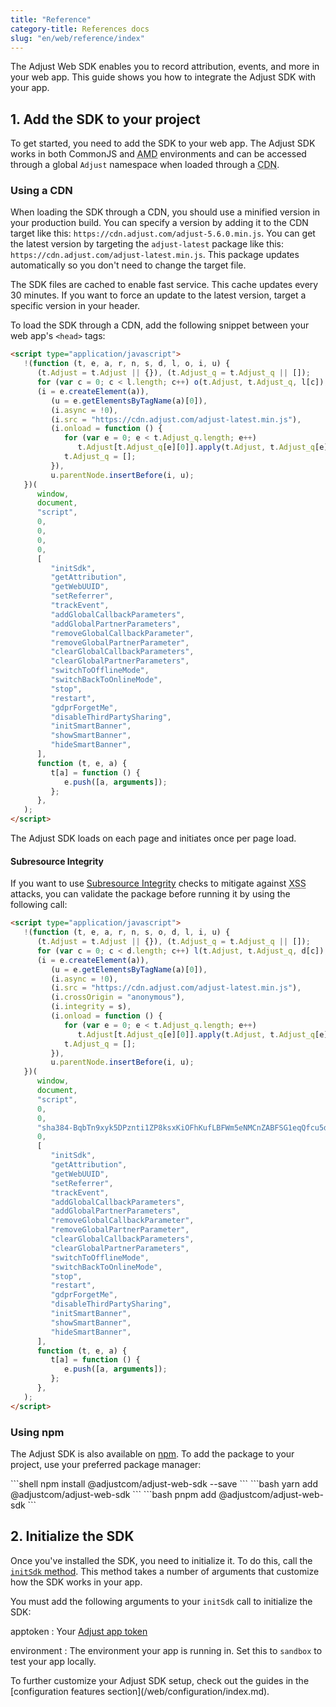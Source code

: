 ```yaml
---
title: "Reference"
category-title: References docs
slug: "en/web/reference/index"
---
```



The Adjust Web SDK enables you to record attribution, events, and more in your web app. This guide shows you how to integrate the Adjust SDK with your app.

## 1. Add the SDK to your project

To get started, you need to add the SDK to your web app. The Adjust SDK works in both CommonJS and <Abbr title="Asynchronous Module Definition">AMD</Abbr> environments and can be accessed through a global `Adjust` namespace when loaded through a <Abbr title="Content Delivery Network">CDN</Abbr>.

### Using a CDN

When loading the SDK through a CDN, you should use a minified version in your production build. You can specify a version by adding it to the CDN target like this: `https://cdn.adjust.com/adjust-5.6.0.min.js`. You can get the latest version by targeting the `adjust-latest` package like this: `https://cdn.adjust.com/adjust-latest.min.js`. This package updates automatically so you don't need to change the target file.

<Callout type="note">
   The SDK files are cached to enable fast service. This cache updates every 30
   minutes. If you want to force an update to the latest version, target a
   specific version in your header.
</Callout>

To load the SDK through a CDN, add the following snippet between your web app's `<head>` tags:

```html
<script type="application/javascript">
   !(function (t, e, a, r, n, s, d, l, o, i, u) {
      (t.Adjust = t.Adjust || {}), (t.Adjust_q = t.Adjust_q || []);
      for (var c = 0; c < l.length; c++) o(t.Adjust, t.Adjust_q, l[c]);
      (i = e.createElement(a)),
         (u = e.getElementsByTagName(a)[0]),
         (i.async = !0),
         (i.src = "https://cdn.adjust.com/adjust-latest.min.js"),
         (i.onload = function () {
            for (var e = 0; e < t.Adjust_q.length; e++)
               t.Adjust[t.Adjust_q[e][0]].apply(t.Adjust, t.Adjust_q[e][1]);
            t.Adjust_q = [];
         }),
         u.parentNode.insertBefore(i, u);
   })(
      window,
      document,
      "script",
      0,
      0,
      0,
      0,
      [
         "initSdk",
         "getAttribution",
         "getWebUUID",
         "setReferrer",
         "trackEvent",
         "addGlobalCallbackParameters",
         "addGlobalPartnerParameters",
         "removeGlobalCallbackParameter",
         "removeGlobalPartnerParameter",
         "clearGlobalCallbackParameters",
         "clearGlobalPartnerParameters",
         "switchToOfflineMode",
         "switchBackToOnlineMode",
         "stop",
         "restart",
         "gdprForgetMe",
         "disableThirdPartySharing",
         "initSmartBanner",
         "showSmartBanner",
         "hideSmartBanner",
      ],
      function (t, e, a) {
         t[a] = function () {
            e.push([a, arguments]);
         };
      },
   );
</script>
```

The Adjust SDK loads on each page and initiates once per page load.

#### Subresource Integrity

If you want to use [Subresource Integrity](https://developer.mozilla.org/en-US/docs/Web/Security/Subresource_Integrity) checks to mitigate against <Abbr title="Cross-Site Scripting">XSS</Abbr> attacks, you can validate the package before running it by using the following call:

```html
<script type="application/javascript">
   !(function (t, e, a, r, n, s, o, d, l, i, u) {
      (t.Adjust = t.Adjust || {}), (t.Adjust_q = t.Adjust_q || []);
      for (var c = 0; c < d.length; c++) l(t.Adjust, t.Adjust_q, d[c]);
      (i = e.createElement(a)),
         (u = e.getElementsByTagName(a)[0]),
         (i.async = !0),
         (i.src = "https://cdn.adjust.com/adjust-latest.min.js"),
         (i.crossOrigin = "anonymous"),
         (i.integrity = s),
         (i.onload = function () {
            for (var e = 0; e < t.Adjust_q.length; e++)
               t.Adjust[t.Adjust_q[e][0]].apply(t.Adjust, t.Adjust_q[e][1]);
            t.Adjust_q = [];
         }),
         u.parentNode.insertBefore(i, u);
   })(
      window,
      document,
      "script",
      0,
      0,
      "sha384-BqbTn9xyk5DPznti1ZP8ksxKiOFhKufLBFWm5eNMCnZABFSG1eqQfcu5dsiZJHu5",
      0,
      [
         "initSdk",
         "getAttribution",
         "getWebUUID",
         "setReferrer",
         "trackEvent",
         "addGlobalCallbackParameters",
         "addGlobalPartnerParameters",
         "removeGlobalCallbackParameter",
         "removeGlobalPartnerParameter",
         "clearGlobalCallbackParameters",
         "clearGlobalPartnerParameters",
         "switchToOfflineMode",
         "switchBackToOnlineMode",
         "stop",
         "restart",
         "gdprForgetMe",
         "disableThirdPartySharing",
         "initSmartBanner",
         "showSmartBanner",
         "hideSmartBanner",
      ],
      function (t, e, a) {
         t[a] = function () {
            e.push([a, arguments]);
         };
      },
   );
</script>
```

### Using npm

The Adjust SDK is also available on [npm](https://www.npmjs.com/package/@adjustcom/adjust-web-sdk). To add the package to your project, use your preferred package manager:

<PackageManagerTabs>
   <Fragment slot="npm">
      ```shell npm install @adjustcom/adjust-web-sdk --save ```
   </Fragment>
   <Fragment slot="yarn">
      ```bash yarn add @adjustcom/adjust-web-sdk ```
   </Fragment>
   <Fragment slot="pnpm">
      ```bash pnpm add @adjustcom/adjust-web-sdk ```
   </Fragment>
</PackageManagerTabs>

## 2. Initialize the SDK

Once you've installed the SDK, you need to initialize it. To do this, call the [`initSdk` method](#web-initsdk-invocation). This method takes a number of arguments that customize how the SDK works in your app.

You must add the following arguments to your `initSdk` call to initialize the SDK:

apptoken
: Your [Adjust app token](https://help.adjust.com/en/article/app-settings#view-your-app-token)

environment
: The environment your app is running in. Set this to `sandbox` to test your app locally.

<Callout type="seealso">
   To further customize your Adjust SDK setup, check out the guides in the
   [configuration features section](/web/configuration/index.md).
</Callout>
